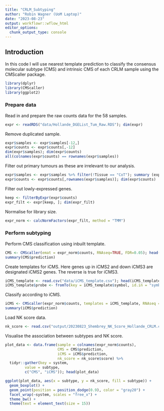 ```yaml
---
title: "CRLM_Subtyping"
author: "Robin Wagner (UoM Laptop)"
date: "2023-08-23"
output: workflowr::wflow_html
editor_options:
  chunk_output_type: console
---
```


## Introduction

In this code I will use nearest template prediction to classify the consensus molecular subtype (CMS) and intrinsic CMS of each CRLM sample using the CMScaller package. 

```r

library(dplyr)
library(CMScaller)
library(ggplot2)

```

### Prepare data

Read in and prepare the raw counts data for the 58 samples. 

```r

expr <- readRDS("data/Hollande_DGEList_Tum_Raw.RDS"); dim(expr)

```

Remove duplicated sample. 

```r

expr$samples <- expr$samples[-12,]
expr$counts <- expr$counts[,-12]
dim(expr$samples); dim(expr$counts)
all(colnames(expr$counts) == rownames(expr$samples))

```

Filter out primary tumours as these are irrelevant to our analysis. 

```r

expr$samples <- expr$samples %>% filter(!Tissue == "CoT"); summary (expr$samples$Tissue)
expr$counts <- expr$counts[,rownames(expr$samples)]; dim(expr$counts)

```

Filter out lowly-expressed genes. 

```r

keep <- filterByExpr(expr$counts)
expr_filt <- expr[keep, ]; dim(expr_filt)

```

Normalise for library size. 

```r

expr_norm <- calcNormFactors(expr_filt, method = "TMM")

```

### Perform subtyping 

Perform CMS classification using inbuilt template. 

```r

CMS <- CMScaller(emat = expr_norm$counts, RNAseq=TRUE, FDR=0.05); head(CMS)
summary(CMS$prediction)

```

Create templates for iCMS. Here genes up in iCMS2 and down iCMS3 are designated iCMS2 genes. The reverse is true for iCMS3. 

```r

iCMS_template <- read.csv("data/iCMS_template.csv"); head(iCMS_template)
iCMS_template$probe <- fromTo(key = iCMS_template$symbol, id.in = "symbol", id.out = "entrez")

```

Classify according to iCMS. 

```r

iCMS <- CMScaller(expr_norm$counts, templates = iCMS_template, RNAseq = T, FDR = 0.05); head(iCMS)
summary(iCMS$prediction)

```

Load NK score data. 

```r

nk_score <- read.csv("output/20230823_Shembrey_NK_Score_Hollande_CRLM.csv", row.names = 1); head(nk_score)

```

Visualise the association between subtypes and NK score. 

```r

plot_data <- data.frame(sample = colnames(expr_norm$counts),
                        CMS = CMS$prediction,
                        iCMS = iCMS$prediction,
                        nk_score = nk_score$score) %>%
  tidyr::gather(key = system, 
         value = subtype,
         c("CMS", "iCMS")); head(plot_data)

ggplot(plot_data, aes(x = subtype, y = nk_score, fill = subtype)) + 
  geom_boxplot() + 
  geom_point(position = position_dodge(0.9), color = "gray20") + 
  facet_wrap(~system, scales = "free_x") +
  theme_bw() +
  theme(text = element_text(size = 15))

```
